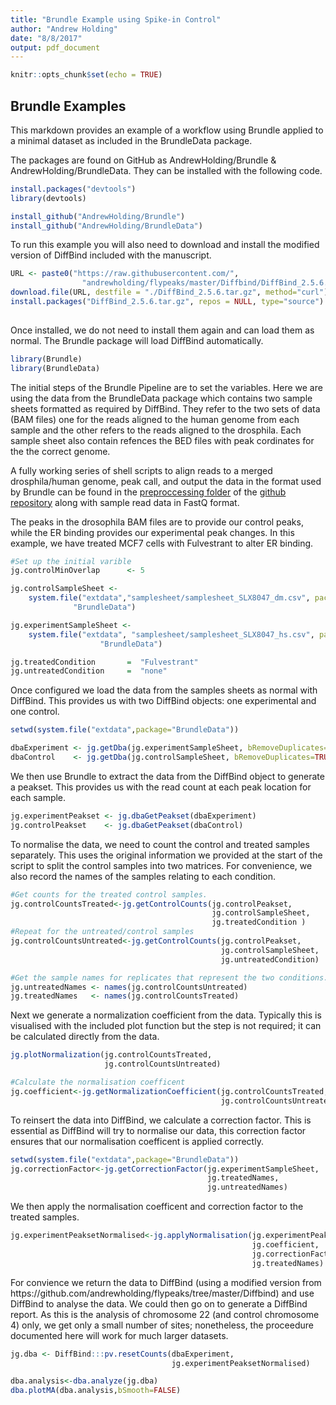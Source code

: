```yaml
---
title: "Brundle Example using Spike-in Control"
author: "Andrew Holding"
date: "8/8/2017"
output: pdf_document
---
```



```r
knitr::opts_chunk$set(echo = TRUE)
```

## Brundle Examples

This markdown provides an example of a workflow using Brundle applied to a
minimal dataset as included in the BrundleData package. 

The packages are found on GitHub as AndrewHolding/Brundle & 
AndrewHolding/BrundleData. They can be installed with the following code.

```r

install.packages("devtools")
library(devtools)

install_github("AndrewHolding/Brundle")
install_github("AndrewHolding/BrundleData")

```

To run this example you will also need to download and install the modified
version of DiffBind included with the manuscript.

```r

URL <- paste0("https://raw.githubusercontent.com/",
                "andrewholding/flypeaks/master/Diffbind/DiffBind_2.5.6.tar.gz")
download.file(URL, destfile = "./DiffBind_2.5.6.tar.gz", method="curl")
install.packages("DiffBind_2.5.6.tar.gz", repos = NULL, type="source")
 
```



Once installed, we do not need to install them again and can load them as
normal. The Brundle package will load DiffBind automatically.

```r
library(Brundle)
library(BrundleData)

```


The initial steps of the Brundle Pipeline are to set the variables. Here we are
using the data from the BrundleData package which contains two sample sheets 
formatted as required by DiffBind. They refer to the two sets of data
(BAM files) one for the reads aligned to the human genome from each sample and
the other refers to the reads aligned to the drosphila. Each sample sheet also
contain refences the BED files with peak cordinates for the the correct genome.

A fully working series of shell scripts to align reads to a merged 
drosphila/human genome, peak call, and output the data in the format used by 
Brundle can be found in the [preproccessing folder](https://github.com/andrewholding/Brundle_Example/tree/master/preprocessing/dmExample)
of the [github repository](https://github.com/andrewholding/Brundle_Example) 
along with sample read data in FastQ format.

The peaks in the drosophila BAM files are to provide our control peaks, while
the ER binding provides our experimental peak changes. In this example, we
have treated MCF7 cells with Fulvestrant to alter ER binding.

```r

#Set up the initial varible
jg.controlMinOverlap      <- 5

jg.controlSampleSheet <- 
    system.file("extdata","samplesheet/samplesheet_SLX8047_dm.csv", package =
              "BrundleData")

jg.experimentSampleSheet <-
    system.file("extdata", "samplesheet/samplesheet_SLX8047_hs.csv", package =
                    "BrundleData")

jg.treatedCondition       =  "Fulvestrant"
jg.untreatedCondition     =  "none"

```

Once configured we load the data from the samples sheets as normal with
DiffBind. This provides us with two DiffBind objects: one experimental and one
control.

```r
setwd(system.file("extdata",package="BrundleData"))

dbaExperiment <- jg.getDba(jg.experimentSampleSheet, bRemoveDuplicates=TRUE)
dbaControl    <- jg.getDba(jg.controlSampleSheet, bRemoveDuplicates=TRUE)

```

We then use Brundle to extract the data from the DiffBind object to generate
a peakset. This provides us with the read count at each peak location for each
sample.

```r
jg.experimentPeakset <- jg.dbaGetPeakset(dbaExperiment)
jg.controlPeakset    <- jg.dbaGetPeakset(dbaControl)
```

To normalise the data, we need to count the control and treated samples
separately. This uses the original information we provided at the start of the
script to split the control samples into two matrices. For convenience, we also 
record the names of the samples relating to each condition.

```r
#Get counts for the treated control samples.
jg.controlCountsTreated<-jg.getControlCounts(jg.controlPeakset,
                                             jg.controlSampleSheet,
                                             jg.treatedCondition )
#Repeat for the untreated/control samples
jg.controlCountsUntreated<-jg.getControlCounts(jg.controlPeakset,
                                               jg.controlSampleSheet,
                                               jg.untreatedCondition)

#Get the sample names for replicates that represent the two conditions.
jg.untreatedNames <- names(jg.controlCountsUntreated)
jg.treatedNames   <- names(jg.controlCountsTreated)
```

Next we generate a normalization coefficient from the data. Typically this is
visualised with the included plot function but the step is not required; it can
be calculated directly from the data.

```r
jg.plotNormalization(jg.controlCountsTreated,
                     jg.controlCountsUntreated)

#Calculate the normalisation coefficent
jg.coefficient<-jg.getNormalizationCoefficient(jg.controlCountsTreated,
                                               jg.controlCountsUntreated)
```

To reinsert the data into DiffBind, we calculate a correction factor. This is
essential as DiffBind will try to normalise our data, this correction factor 
ensures that our normalisation coefficent is applied correctly.

```r
setwd(system.file("extdata",package="BrundleData"))
jg.correctionFactor<-jg.getCorrectionFactor(jg.experimentSampleSheet,
                                            jg.treatedNames,
                                            jg.untreatedNames)
```

We then apply the normalisation coefficent and correction factor to the 
treated samples.

```r
jg.experimentPeaksetNormalised<-jg.applyNormalisation(jg.experimentPeakset,
                                                      jg.coefficient,
                                                      jg.correctionFactor,
                                                      jg.treatedNames)
```

For convience we return the data to DiffBind (using a modified version from
https://github.com/andrewholding/flypeaks/tree/master/Diffbind) and use DiffBind 
to analyse the data. We could then go on to generate a DiffBind report. As this 
is the analysis of chromosome 22 (and control chromosome 4) only, we get only a
small number of  sites; nonetheless, the proceedure documented here will 
work for much larger datasets.

```r
jg.dba <- DiffBind:::pv.resetCounts(dbaExperiment,
                                    jg.experimentPeaksetNormalised)

dba.analysis<-dba.analyze(jg.dba)
dba.plotMA(dba.analysis,bSmooth=FALSE)
```
